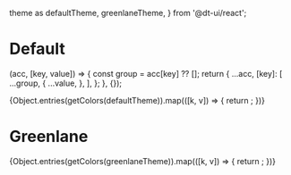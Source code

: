 

  theme as defaultTheme,
  greenlaneTheme,
} from '@dt-ui/react';

<Meta title='Foundations/Palette' />

# Default

  (acc, [key, value]) => {
    const group = acc[key] ?? [];
  return {
    ...acc,
    [key]: [
      ...group,
      {
        ...value,
      },
    ],
  };
}, {});

<div style={{ background: '#eeeeee', padding: '20px' }}>
  <ThemeProvider theme={defaultTheme}>
    <ColorPalette>
      {Object.entries(getColors(defaultTheme)).map(([k, v]) => {
        return <ColorItem key={k} title={k} colors={Object.assign({}, ...v)} />;
      })}
    </ColorPalette>
  </ThemeProvider>
</div>

# Greenlane

<div style={{ background: '#eeeeee', padding: '20px' }}>
  <ThemeProvider theme={greenlaneTheme}>
    <ColorPalette>
      {Object.entries(getColors(greenlaneTheme)).map(([k, v]) => {
        return <ColorItem key={k} title={k} colors={Object.assign({}, ...v)} />;
      })}
    </ColorPalette>
  </ThemeProvider>
</div>